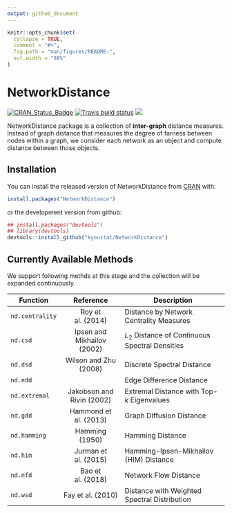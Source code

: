 ```yaml
---
output: github_document
---
```


<!-- README.md is generated from README.Rmd. Please edit that file -->

```r
knitr::opts_chunk$set(
  collapse = TRUE,
  comment = "#>",
  fig.path = "man/figures/README-",
  out.width = "88%"
)
```
# NetworkDistance

<!-- badges: start -->
[![CRAN_Status_Badge](http://www.r-pkg.org/badges/version/NetworkDistance?color=green)](https://cran.r-project.org/package=NetworkDistance)
[![Travis build status](https://travis-ci.org/kyoustat/NetworkDistance.svg?branch=master)](https://travis-ci.org/kyoustat/NetworkDistance)
[![](https://cranlogs.r-pkg.org/badges/NetworkDistance)](https://cran.r-project.org/package=NetworkDistance)
<!-- badges: end -->

NetworkDistance package is a collection of **inter-graph** distance measures. Instead of graph distance that measures 
the degree of farness between nodes within a graph, we consider each network as an object and compute distance between those objects. 

## Installation

You can install the released version of NetworkDistance from [CRAN](https://CRAN.R-project.org) with:

``` r
install.packages("NetworkDistance")
```
or the development version from github:
```r
## install.packages("devtools")
## library(devtools)
devtools::install_github("kyoustat/NetworkDistance")
```

## Currently Available Methods
We support following methds at this stage and the collection will be expanded continuously.

|Function       | Reference                  | Description                                     |
|---------------|:--------------------------:|-------------------------------------------------|
|`nd.centrality`| Roy et al. (2014)          | Distance by Network Centrality Measures         |
|`nd.csd`       | Ipsen and Mikhailov (2002) | $L_2$ Distance of Continuous Spectral Densities |
|`nd.dsd`       | Wilson and Zhu (2008)      | Discrete Spectral Distance                      |
|`nd.edd`       |                            | Edge Difference Distance                        |
|`nd.extremal`  | Jakobson and Rivin (2002)  | Extremal Distance with Top-$k$ Eigenvalues      |
|`nd.gdd`       | Hammond et al. (2013)      | Graph Diffusion Distance                        |
|`nd.hamming`   | Hamming (1950)             | Hamming Distance                                |
|`nd.him`       | Jurman et al. (2015)       | Hamming-Ipsen-Mikhailov (HIM) Distance          | 
|`nd.nfd`       | Bao et al. (2018)          | Network Flow Distance                           |
|`nd.wsd`       | Fay et al. (2010)          | Distance with Weighted Spectral Distribution    |
